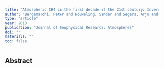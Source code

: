 ```yaml
---
title: "Atmospheric CH4 in the first decade of the 21st century: Inverse modeling analysis using SCIAMACHY satellite retrievals and NOAA surface measurements"
author: "Bergamaschi, Peter and Houweling, Sander and Segers, Arjo and Krol, M and Frankenberg, Christian and Scheepmaker, RA and Dlugokencky, Edward and Wofsy, Steven C and Kort, EA and Sweeney, Colm and others"
type: "article"
year: 2013
publication: "Journal of Geophysical Research: Atmospheres"
doi: ""
materials: ""
toc: false
---
```


## Abstract

